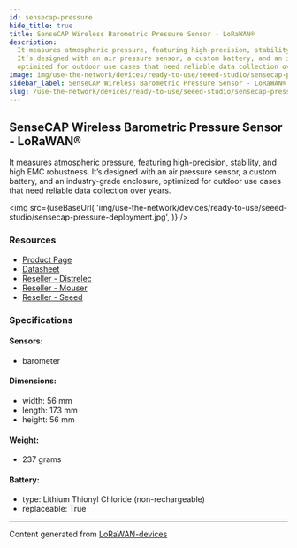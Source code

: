 ```yaml
---
id: sensecap-pressure
hide_title: true
title: SenseCAP Wireless Barometric Pressure Sensor - LoRaWAN®
description:
  It measures atmospheric pressure, featuring high-precision, stability, and high EMC robustness.
  It’s designed with an air pressure sensor, a custom battery, and an industry-grade enclosure,
  optimized for outdoor use cases that need reliable data collection over years.
image: img/use-the-network/devices/ready-to-use/seeed-studio/sensecap-pressure-deployment.jpg
sidebar_label: SenseCAP Wireless Barometric Pressure Sensor - LoRaWAN®
slug: /use-the-network/devices/ready-to-use/seeed-studio/sensecap-pressure
---
```



## SenseCAP Wireless Barometric Pressure Sensor - LoRaWAN®

It measures atmospheric pressure, featuring high-precision, stability, and high EMC robustness. It’s
designed with an air pressure sensor, a custom battery, and an industry-grade enclosure, optimized
for outdoor use cases that need reliable data collection over years.

<img
  src={useBaseUrl(
    'img/use-the-network/devices/ready-to-use/seeed-studio/sensecap-pressure-deployment.jpg',
  )}
/>

### Resources

- [Product Page](https://www.seeedstudio.com/LoRaWAN-Barometric-Pressure-Sensor-EU868-p-4309.html)
- [Datasheet](https://files.seeedstudio.com/products/317990687/res/LoRaWAN%20Gateway%20and%20Wireless%20Sensor%20Catalog-V1.6%20NEW.pdf)
- [Reseller - Distrelec](https://www.distrelec.nl/en/sensecap-lorawan-wireless-barometric-pressure-sensor-ip66-868mhz-seeed-studio-114991729/p/30167650?q=sensecap&pos=1&origPos=1&origPageSize=50&track=true)
- [Reseller - Mouser](https://www.mouser.com/new/seeed-studio/seeed-sensecap-lora-barometric-sensor/)
- [Reseller - Seeed](https://www.seeedstudio.com/LoRaWAN-Barometric-Pressure-Sensor-EU868-p-4309.html)

### Specifications

#### Sensors:

- barometer

#### Dimensions:

- width: 56 mm
- length: 173 mm
- height: 56 mm

#### Weight:

- 237 grams

#### Battery:

- type: Lithium Thionyl Chloride (non-rechargeable)
- replaceable: True

---

Content generated from [LoRaWAN-devices](https://github.com/TheThingsNetwork/lorawan-devices)
